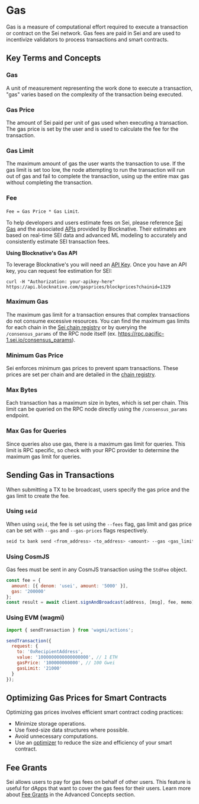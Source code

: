 # Gas

Gas is a measure of computational effort required to execute a transaction or
contract on the Sei network. Gas fees are paid in Sei and are used to
incentivize validators to process transactions and smart contracts.

## Key Terms and Concepts

### Gas

A unit of measurement representing the work done to execute a transaction, "gas"
varies based on the complexity of the transaction being executed.

### Gas Price

The amount of Sei paid per unit of gas used when executing a transaction. The
gas price is set by the user and is used to calculate the fee for the
transaction.

### Gas Limit

The maximum amount of gas the user wants the transaction to use. If the gas
limit is set too low, the node attempting to run the transaction will run out of
gas and fail to complete the transaction, using up the entire max gas without
completing the transaction.

### Fee

`Fee = Gas Price * Gas Limit`.

To help developers and users estimate fees on Sei, please reference
[Sei Gas](https://seigas.com) and the associated
[APIs](https://docs.blocknative.com/gas-prediction/gas-platform) provided by
Blocknative. Their estimates are based on real-time SEI data and advanced ML
modeling to accurately and consistently estimate SEI transaction fees.

**Using Blocknative's Gas API**

To leverage Blocknative's you will need an
[API Key](https://docs.blocknative.com/gas-prediction/gas-platform#authentication).
Once you have an API key, you can request fee estimation for SEI:

```
curl -H "Authorization: your-apikey-here" https://api.blocknative.com/gasprices/blockprices?chainid=1329
```

### Maximum Gas

The maximum gas limit for a transaction ensures that complex transactions do not
consume excessive resources. You can find the maximum gas limits for each chain
in the
[Sei chain registry](https://github.com/sei-protocol/chain-registry/blob/main/gas.json)
or by querying the `/consensus_params` of the RPC node itself (ex.
https://rpc.pacific-1.sei.io/consensus_params).

### Minimum Gas Price

Sei enforces minimum gas prices to prevent spam transactions. These prices are
set per chain and are detailed in the
[chain registry](https://github.com/sei-protocol/chain-registry/blob/main/gas.json).

### Max Bytes

Each transaction has a maximum size in bytes, which is set per chain. This limit
can be queried on the RPC node directly using the `/consensus_params` endpoint.

### Max Gas for Queries

Since queries also use gas, there is a maximum gas limit for queries. This limit
is RPC specific, so check with your RPC provider to determine the maximum gas
limit for queries.

## Sending Gas in Transactions

When submitting a TX to be broadcast, users specify the gas price and the gas
limit to create the fee.

### Using `seid`

When using `seid`, the fee is set using the `--fees` flag, gas limit and gas
price can be set with `--gas` and `--gas-prices` flags respectively.

```sh copy
seid tx bank send <from_address> <to_address> <amount> --gas <gas_limit> --gas-prices <gas_price> --fees <fee>
```

### Using CosmJS

Gas fees must be sent in any CosmJS transaction using the `StdFee` object.

```js
const fee = {
  amount: [{ denom: 'usei', amount: '5000' }],
  gas: '200000'
};
const result = await client.signAndBroadcast(address, [msg], fee, memo);
```

### Using EVM (wagmi)

```js
import { sendTransaction } from 'wagmi/actions';

sendTransaction({
  request: {
    to: '0xRecipientAddress',
    value: '1000000000000000000', // 1 ETH
    gasPrice: '100000000000', // 100 Gwei
    gasLimit: '21000'
  }
});
```

## Optimizing Gas Prices for Smart Contracts

Optimizing gas prices involves efficient smart contract coding practices:

- Minimize storage operations.
- Use fixed-size data structures where possible.
- Avoid unnecessary computations.
- Use an [optimizer](https://github.com/CosmWasm/optimizer) to reduce the size
  and efficiency of your smart contract.

## Fee Grants

Sei allows users to pay for gas fees on behalf of other users. This feature is
useful for dApps that want to cover the gas fees for their users. Learn more
about [Fee Grants](/dev-advanced-concepts/fee-grants) in the Advanced Concepts
section.
